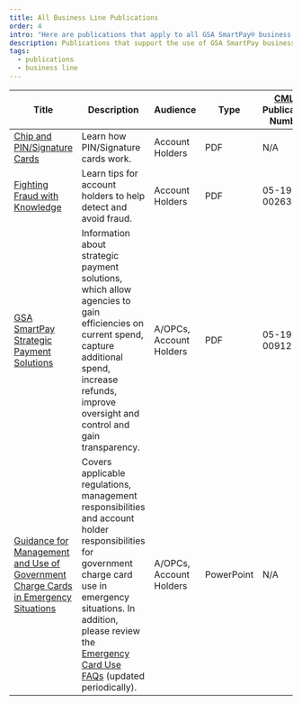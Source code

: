 ```yaml
---
title: All Business Line Publications
order: 4
intro: "Here are publications that apply to all GSA SmartPay® business lines:"
description: Publications that support the use of GSA SmartPay business line accounts
tags:
  - publications
  - business line
---
```



| Title                            | Description       | Audience        | Type             | [CMLS](https://www.gsa.gov/about-us/organization/federal-acquisition-service/customer-and-stakeholder-engagement/customer-marketing-library-service-cmls) Publication Number  |
| ---------------------------------| ------------------| ----------------| -----------------| -------------------------|
|[Chip and PIN/Signature Cards](/files/publications/publications-chip-pin-signature-cards.pdf)|Learn how PIN/Signature cards work.|Account Holders|PDF|N/A|
|[Fighting Fraud with Knowledge](/files/publications/publications-fighting-fraud-with-knowledge.pdf)|Learn tips for account holders to help detect and avoid fraud.|Account Holders|PDF|05-19-00263|
|[GSA SmartPay Strategic Payment Solutions](/files/publications/publications-smartpay-strategic-payment-solution.pdf)|Information about strategic payment solutions, which allow agencies to gain efficiencies on current spend, capture additional spend, increase refunds, improve oversight and control and gain transparency.| A/OPCs, Account Holders|PDF|05-19-00912|
|[Guidance for Management and Use of Government Charge Cards in Emergency Situations](/files/publications/publications-guidiance-for-emergency-situation.pptx)|Covers applicable regulations, management responsibilities and account holder responsibilities for government charge card use in emergency situations. In addition, please review the [Emergency Card Use FAQs](/files/publications/publications-emergency-card-use-faqs.pdf) (updated periodically).|A/OPCs, Account Holders|PowerPoint|N/A|



